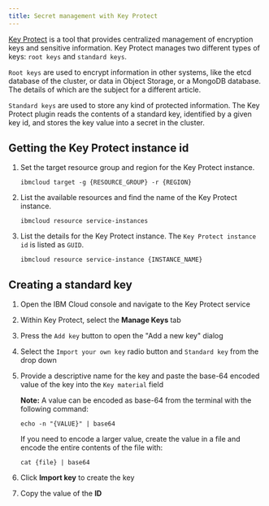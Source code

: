```yaml
---
title: Secret management with Key Protect
---
```



[Key Protect](https://www.ibm.com/cloud/key-protect) is a tool that provides centralized management of encryption keys
and sensitive information. Key Protect manages two different types of keys: `root keys` and `standard keys`. 

`Root keys` are used to encrypt information in other systems, like the etcd database of the cluster, or data in Object Storage, or a MongoDB database. The details of 
which are the subject for a different article. 

`Standard keys` are used to store any kind of protected information. The Key Protect plugin reads the contents of a standard key, identified by a given key id, and
stores the key value into a secret in the cluster.

## Getting the Key Protect instance id

1. Set the target resource group and region for the Key Protect instance.
    
    ```shell script
    ibmcloud target -g {RESOURCE_GROUP} -r {REGION}
    ```
  
2. List the available resources and find the name of the Key Protect instance.

    ```shell script
    ibmcloud resource service-instances
    ```
   
3. List the details for the Key Protect instance. The `Key Protect instance id` is listed as `GUID`.

    ```shell script
    ibmcloud resource service-instance {INSTANCE_NAME} 
    ```

## Creating a standard key

1. Open the IBM Cloud console and navigate to the Key Protect service

2. Within Key Protect, select the **Manage Keys** tab

3. Press the `Add key` button to open the "Add a new key" dialog

4. Select the `Import your own key` radio button and `Standard key` from the drop down

5. Provide a descriptive name for the key and paste the base-64 encoded value of the key into the `Key material` field

    **Note:** A value can be encoded as base-64 from the terminal with the following command:
    
    ```shell script
    echo -n "{VALUE}" | base64
    ```
   
    If you need to encode a larger value, create the value in a file and encode the entire contents of the file with:
    
    ```shell script
    cat {file} | base64
    ```

6. Click **Import key** to create the key

7. Copy the value of the **ID**
